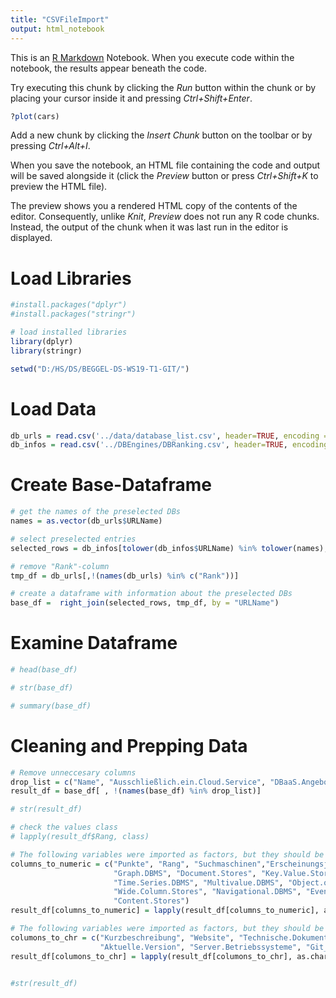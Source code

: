 ```yaml
---
title: "CSVFileImport"
output: html_notebook
---
```


This is an [R Markdown](http://rmarkdown.rstudio.com) Notebook. When you execute code within the notebook, the results appear beneath the code. 

Try executing this chunk by clicking the *Run* button within the chunk or by placing your cursor inside it and pressing *Ctrl+Shift+Enter*. 

```r
?plot(cars)
```

Add a new chunk by clicking the *Insert Chunk* button on the toolbar or by pressing *Ctrl+Alt+I*.

When you save the notebook, an HTML file containing the code and output will be saved alongside it (click the *Preview* button or press *Ctrl+Shift+K* to preview the HTML file).

The preview shows you a rendered HTML copy of the contents of the editor. Consequently, unlike *Knit*, *Preview* does not run any R code chunks. Instead, the output of the chunk when it was last run in the editor is displayed.

# Load Libraries
```r
#install.packages("dplyr")
#install.packages("stringr")

# load installed libraries 
library(dplyr)
library(stringr)

```

```r
setwd("D:/HS/DS/BEGGEL-DS-WS19-T1-GIT/")
```

# Load Data
```r
db_urls = read.csv('../data/database_list.csv', header=TRUE, encoding = "UTF-8", na.strings = "null")
db_infos = read.csv('../DBEngines/DBRanking.csv', header=TRUE, encoding = "UTF-8", na.strings = "null") 

```

# Create Base-Dataframe
```r
# get the names of the preselected DBs
names = as.vector(db_urls$URLName)  

# select preselected entries 
selected_rows = db_infos[tolower(db_infos$URLName) %in% tolower(names), ]

# remove "Rank"-column
tmp_df = db_urls[,!(names(db_urls) %in% c("Rank"))]

# create a dataframe with information about the preselected DBs
base_df =  right_join(selected_rows, tmp_df, by = "URLName")

```

# Examine Dataframe
```r
# head(base_df)

```


```r
# str(base_df)

```


```r
# summary(base_df)

```

# Cleaning and Prepping Data
```r
# Remove unneccesary columns
drop_list = c("Name", "Ausschließlich.ein.Cloud.Service", "DBaaS.Angebote", "Anmerkung")
result_df = base_df[ , !(names(base_df) %in% drop_list)]
```

```r
# str(result_df)

```


```r
# check the values class
# lapply(result_df$Rang, class)

# The following variables were imported as factors, but they should be numerical 
columns_to_numeric = c("Punkte", "Rang", "Suchmaschinen","Erscheinungsjahr", 
                       "Graph.DBMS", "Document.Stores", "Key.Value.Stores", "Relational.DBMS",
                       "Time.Series.DBMS", "Multivalue.DBMS", "Object.oriented.DBMS", "RDF.Stores", 
                       "Wide.Column.Stores", "Navigational.DBMS", "Event.Stores", "Native.XML.DBMS",
                       "Content.Stores")
result_df[columns_to_numeric] = lapply(result_df[columns_to_numeric], as.numeric)

# The following variables were imported as factors, but they should be characters
columons_to_chr = c("Kurzbeschreibung", "Website", "Technische.Dokumentation", "Entwickler",
                    "Aktuelle.Version", "Server.Betriebssysteme", "Git_URL")
result_df[columons_to_chr] = lapply(result_df[columons_to_chr], as.character)


#str(result_df)

```

